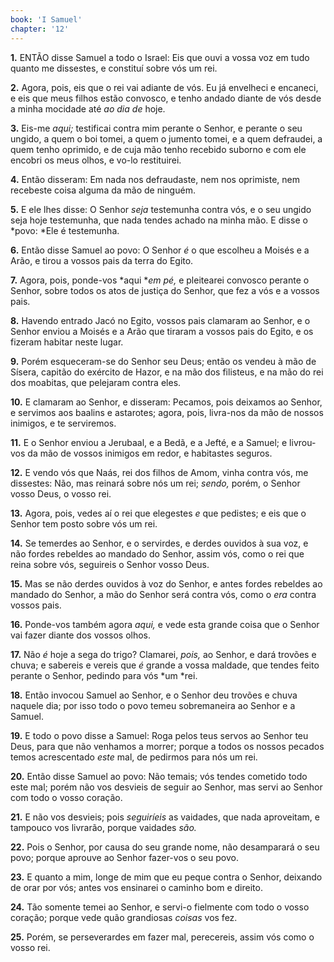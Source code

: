 ```yaml
---
book: 'I Samuel'
chapter: '12'
---
```


**1.** ENTÃO disse Samuel a todo o Israel: Eis que ouvi a vossa voz em tudo quanto me dissestes, e constituí sobre vós um rei.

**2.** Agora, pois, eis que o rei vai adiante de vós. Eu já envelheci e encaneci, e eis que meus filhos estão convosco, e tenho andado diante de vós desde a minha mocidade até *ao dia de* hoje.

**3.** Eis-me *aqui;* testificai contra mim perante o Senhor, e perante o seu ungido, a quem o boi tomei, a quem o jumento tomei, e a quem defraudei, a quem tenho oprimido, e de cuja mão tenho recebido suborno e com ele encobri os meus olhos, e vo-lo restituirei.

**4.** Então disseram: Em nada nos defraudaste, nem nos oprimiste, nem recebeste coisa alguma da mão de ninguém.

**5.** E ele lhes disse: O Senhor *seja* testemunha contra vós, e o seu ungido seja hoje testemunha, que nada tendes achado na minha mão. E disse o *povo: *Ele é testemunha.

**6.** Então disse Samuel ao povo: O Senhor *é* o que escolheu a Moisés e a Arão, e tirou a vossos pais da terra do Egito.

**7.** Agora, pois, ponde-vos *aqui **em pé,* e pleitearei convosco perante o Senhor, sobre todos os atos de justiça do Senhor, que fez a vós e a vossos pais.

**8.** Havendo entrado Jacó no Egito, vossos pais clamaram ao Senhor, e o Senhor enviou a Moisés e a Arão que tiraram a vossos pais do Egito, e os fizeram habitar neste lugar.

**9.** Porém esqueceram-se do Senhor seu Deus; então os vendeu à mão de Sísera, capitão do exército de Hazor, e na mão dos filisteus, e na mão do rei dos moabitas, que pelejaram contra eles.

**10.** E clamaram ao Senhor, e disseram: Pecamos, pois deixamos ao Senhor, e servimos aos baalins e astarotes; agora, pois, livra-nos da mão de nossos inimigos, e te serviremos.

**11.** E o Senhor enviou a Jerubaal, e a Bedã, e a Jefté, e a Samuel; e livrou-vos da mão de vossos inimigos em redor, e habitastes seguros.

**12.** E vendo vós que Naás, rei dos filhos de Amom, vinha contra vós, me dissestes: Não, mas reinará sobre nós um rei; *sendo,* porém, o Senhor vosso Deus, o vosso rei.

**13.** Agora, pois, vedes aí o rei que elegestes *e* que pedistes; e eis que o Senhor tem posto sobre vós um rei.

**14.** Se temerdes ao Senhor, e o servirdes, e derdes ouvidos à sua voz, e não fordes rebeldes ao mandado do Senhor, assim vós, como o rei que reina sobre vós, seguireis o Senhor vosso Deus.

**15.** Mas se não derdes ouvidos à voz do Senhor, e antes fordes rebeldes ao mandado do Senhor, a mão do Senhor será contra vós, como o *era* contra vossos pais.

**16.** Ponde-vos também agora *aqui,* e vede esta grande coisa que o Senhor vai fazer diante dos vossos olhos.

**17.** Não *é* hoje a sega do trigo? Clamarei, *pois,* ao Senhor, e dará trovões e chuva; e sabereis e vereis que *é* grande a vossa maldade, que tendes feito perante o Senhor, pedindo para vós *um *rei.

**18.** Então invocou Samuel ao Senhor, e o Senhor deu trovões e chuva naquele dia; por isso todo o povo temeu sobremaneira ao Senhor e a Samuel.

**19.** E todo o povo disse a Samuel: Roga pelos teus servos ao Senhor teu Deus, para que não venhamos a morrer; porque a todos os nossos pecados temos acrescentado *este* mal, de pedirmos para nós um rei.

**20.** Então disse Samuel ao povo: Não temais; vós tendes cometido todo este mal; porém não vos desvieis de seguir ao Senhor, mas servi ao Senhor com todo o vosso coração.

**21.** E não vos desvieis; pois *seguiríeis* as vaidades, que nada aproveitam, e tampouco vos livrarão, porque vaidades *são.*

**22.** Pois o Senhor, por causa do seu grande nome, não desamparará o seu povo; porque aprouve ao Senhor fazer-vos o seu povo.

**23.** E quanto a mim, longe de mim que eu peque contra o Senhor, deixando de orar por vós; antes vos ensinarei o caminho bom e direito.

**24.** Tão somente temei ao Senhor, e servi-o fielmente com todo o vosso coração; porque vede quão grandiosas *coisas* vos fez.

**25.** Porém, se perseverardes em fazer mal, perecereis, assim vós como o vosso rei.